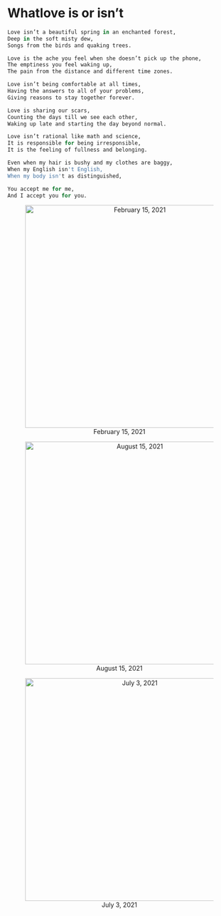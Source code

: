 # Whatlove is or isn’t

```r

Love isn’t a beautiful spring in an enchanted forest,
Deep in the soft misty dew,
Songs from the birds and quaking trees.

Love is the ache you feel when she doesn’t pick up the phone,
The emptiness you feel waking up,
The pain from the distance and different time zones.

Love isn’t being comfortable at all times,
Having the answers to all of your problems,
Giving reasons to stay together forever.

Love is sharing our scars,
Counting the days till we see each other,
Waking up late and starting the day beyond normal.

Love isn’t rational like math and science,
It is responsible for being irresponsible, 
It is the feeling of fullness and belonging.

Even when my hair is bushy and my clothes are baggy,
When my English isn't English,
When my body isn't as distinguished,

You accept me for me,
And I accept you for you.

```

<center>


![February 15, 2021](mimages/16 2-16-2021.jpg){length=1000px, width=500px}

![August 15, 2021](mimages/12.1 8-15-2021.jpg){length=1000px, width=500px} 

![July 3, 2021](mimages/11.1 7-3-2021.jpg){length=1000px, width=500px} 


</center>
